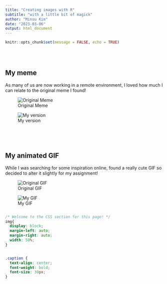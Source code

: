 ```yaml
---
title: "Creating images with R"
subtitle: "with a little bit of magick"
author: "Minsu Kim"
date: "2023-03-06"
output: html_document
---
```


```r
knitr::opts_chunk$set(message = FALSE, echo = TRUE)
```
<br>
<br>

## **My meme**

As many of us are now working in a remote environment, I loved how much I can relate to the original meme I found!

![Original Meme](https://i.chzbgr.com/full/9461717760/h279C13DE/cat-working-home-expectation-reality-s%C3%B6zero-ste-officially-shelby-sro)

![My version](my_meme.png)

```r
```

<br>
<br>

## **My animated GIF**

While I was searching for some inspiration online, found a really cute GIF so decided to alter it slightly for my assignment!

![Original GIF](https://media.tenor.com/TUDtiAnenSAAAAAC/hello-corgi.gif)

![My GIF](my_animation.gif)

```r

```


```css
/* Welcome to the CSS section for this page! */
img{
  display: block;
  margin-left: auto;
  margin-right: auto;
  width: 50%;
}


.caption {
  text-align: center;
  font-weight: bold;
  font-size: 30px;
}
```



